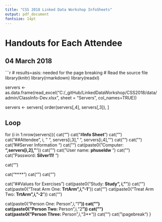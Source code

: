 ```yaml
---
title: "CSS 2018 Linked Data Workshop InfoSheets"
output: pdf_document
fontsize: 14pt
---
```

# Handouts for Each Attendee
##  04 March 2018

\fontfamily{cmr}
\fontsize{12}{22}
\selectfont

\newpage


```r
# results=asis: needed for the page breaking
# Read the source file
library(knitr)
library(rmarkdown)
library(readxl)

servers <- as.data.frame(read_excel("C:/_gitHub/LinkedDataWorkshop/CSS2018/data/admin/ClassInfo-Dev.xlsx", sheet = "Servers", col_names=TRUE))

servers <- servers[ order(servers[,4], servers[,3]), ]

## Loop
for (i in 1:nrow(servers)){
  cat("\n\n")
  cat("#**Info Sheet**\n")
  cat("\n\n")
  cat("##Attendee", i, "   ", servers[i,3], " ",  servers[i,4], "\n")
  cat("\n\n")
  cat("\n\n")
  cat("##Server Information  ")
  cat("\n\n")
  cat(paste0("Computer: **",servers[i,2],"**\n"))
  cat("\n\n")
  cat("User name: **phuseldw** \n")
  cat("\n\n")
  cat("Password: **Silver11!** \n")

  cat("\n\n")
  
  cat("****")
  cat("\n\n")
  cat("\n\n")
  
  cat("##Values for Exercises\n")
  cat(paste0("Study:  **Study", i,"**\n"))
  cat("\n\n")
  cat(paste0("Treat Arm One: **TrtArm",i,"-1**\n"))
  cat("\n\n")
  cat(paste0("Treat Arm Two: **TrtArm",i,"-2**\n"))
  cat("\n\n")  
  
  cat(paste0("Person One: \t**Person",i,"1**\n"))
  cat("\n\n")  
  cat(paste0("Person Two: **Person",i,"2**\n"))
  cat("\n\n")  
  cat(paste0("Person Three: **Person",i,"3**\n"))
  cat("\n\n")
  cat("\n\n\\pagebreak\n")
}